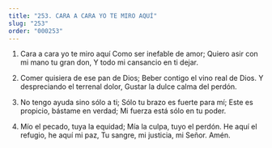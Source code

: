 ```yaml
---
title: "253. CARA A CARA YO TE MIRO AQUÍ"
slug: "253"
order: "000253"
---
```


1. Cara a cara yo te miro aquí Como ser inefable de amor;
Quiero asir con mi mano tu gran don, Y	todo mi cansancio en ti dejar.

2. Comer quisiera de ese pan de Dios; Beber contigo el vino real de Dios. Y despreciando el terrenal dolor, Gustar la dulce calma del perdón.

3. No tengo ayuda sino sólo a ti; Sólo tu brazo es fuerte para mí;
Este es propicio, bástame en verdad; Mi fuerza está sólo en tu poder.

4. Mío el pecado, tuya la equidad; Mía la culpa, tuyo el perdón.
He aquí el refugio, he aquí mi paz,
Tu sangre, mi justicia,  mi Señor. Amén.
